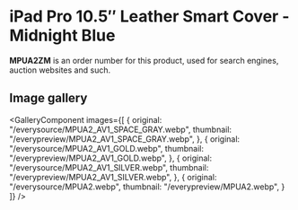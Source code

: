 
# iPad Pro 10.5″ Leather Smart Cover - Midnight Blue

<Callout type='info' emoji='👉🏻'>**MPUA2ZM** is an order number for this product, used for search engines, auction websites and such.</Callout>

## Image gallery

<GalleryComponent
    images={[
      {
        original: "/everysource/MPUA2_AV1_SPACE_GRAY.webp",
        thumbnail: "/everypreview/MPUA2_AV1_SPACE_GRAY.webp",
      },
      {
        original: "/everysource/MPUA2_AV1_GOLD.webp",
        thumbnail: "/everypreview/MPUA2_AV1_GOLD.webp",
      },
      {
        original: "/everysource/MPUA2_AV1_SILVER.webp",
        thumbnail: "/everypreview/MPUA2_AV1_SILVER.webp",
      },
      {
        original: "/everysource/MPUA2.webp",
        thumbnail: "/everypreview/MPUA2.webp",
      }
    ]}
  />
